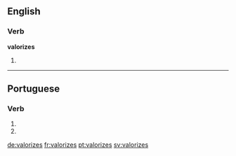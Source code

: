 ==English==

===Verb===
'''valorizes'''

# {{en-third-person singular of|valorize}}

----

==Portuguese==

===Verb===
{{pt-verb-form}}

# {{pt-verb form of|valorizar|ar|subjunctive|present|singular|second}}
# {{pt-verb form of|valorizar|ar|imperative|negative|singular|second}}

[[de:valorizes]]
[[fr:valorizes]]
[[pt:valorizes]]
[[sv:valorizes]]